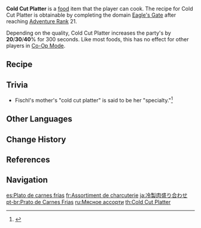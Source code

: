 {{Food Infobox
|id              = 108060
|name            = Cold Cut Platter
|description     = A plate of cold cut meat.
|desc_suspicious = Seems a little too cold, probably not good for those with bad teeth or sensitive stomachs.
|desc_basic      = An equal balance of bacon, ham and sausage keeps everyone happy.
|desc_delicious  = The seasoning is just delightful enough to bring out the flavors perfectly. With a mouth full of meaty ecstasy, one worries about nothing.
|type            = ATK-Boosting Dishes
|effectType      = ATK Up
|effect          = Increases all party members' {{Color|Physical DMG}} by (var1)% for 300s.
|eff_att1        = Physical DMG Bonus
|eff_suspicious1 = 20
|eff_basic1      = 30
|eff_delicious1  = 40
|quality         = 3
|variant         = Die Heilige Sinfonie
|region          = Mondstadt
|recipe          = [[Eagle's Gate]] Domain
}}
'''Cold Cut Platter''' is a [[food]] item that the player can cook. The recipe for Cold Cut Platter is obtainable by completing the domain [[Eagle's Gate]] after reaching [[Adventure Rank]] 21.

Depending on the quality, Cold Cut Platter increases the party's {{Color|Physical DMG}} by '''20'''/'''30'''/'''40'''% for 300 seconds. Like most foods, this has no effect for other players in [[Co-Op Mode]].

{{Special Dish|Fischl|Die Heilige Sinfonie}}

==Recipe==
{{Recipe
|type = Cooking
|Ham = 1
|Bacon = 1
|Sausage = 1
|Mint = 1
|sort = Ham;Bacon;Sausage;Mint
}}

==Trivia==
* Fischl's mother's "cold cut platter" is said to be her "specialty."<ref>{{Ref/Quest|The_Ancient_Azure_Stars_(Part_3)}}</ref>

==Other Languages==
{{Other Languages
|en      = Cold Cut Platter
|zhs     = 冷肉拼盘
|zhs_rm  = Lěng Ròu Pīnpán
|zht     = 冷肉拼盤
|zht_rm  = Lěng Ròu Pīnpán
|zh_tl   = Cold Meat Platter
|ja      = 冷製肉盛り合わせ
|ja_rm   = Reisei Niku Moriawase
|ja_tl   = Cold Meat Assortment
|ko      = 냉채수육
|ko_rm   = Naengchae Suyuk
|ko_tl   = Chilled Vegetables Meat Slices
|es      = Plato de carnes frías
|es_tl   = Plate of Cold Meats
|fr      = Assortiment de charcuterie
|fr_tl   = Charcuterie Selection
|ru      = Мясное ассорти
|ru_tl   = Meat Platter
|th      = Cold Cut Platter
|vi      = Thịt Lạnh
|vi_tl   = Cold Meat
|de      = Kalte Fleischplatte
|de_tl   = Cold Meat Platter
|pt      = Prato de Carnes Frias
|pt_tl   = 
|tr      = Şarküteri Tabağı
|tr_tl   = 
|it      = Piatto di salumi
|it_tl   = Cured Meat Plate
}}

==Change History==
{{Change History|1.0}}

==References==
{{Reflist}}

==Navigation==
{{Food Navbox}}

[[es:Plato de carnes frías]]
[[fr:Assortiment de charcuterie]]
[[ja:冷製肉盛り合わせ]]
[[pt-br:Prato de Carnes Frias]]
[[ru:Мясное ассорти]]
[[th:Cold Cut Platter]]